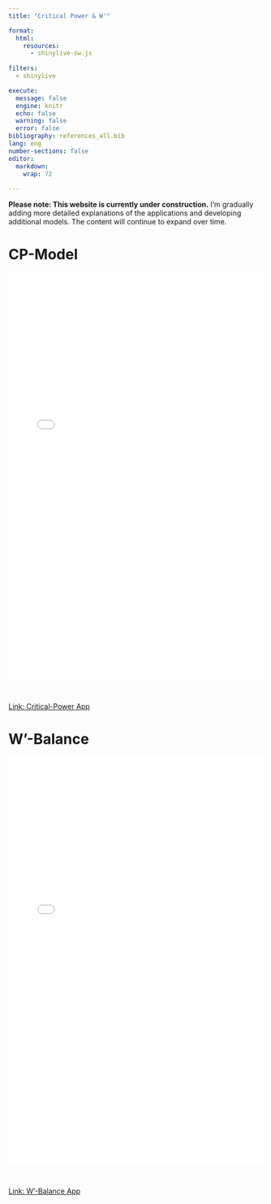 ```yaml
---
title: "Critical Power & W'"

format:
  html:
    resources: 
      - shinylive-sw.js
      
filters:
  - shinylive

execute:
  message: false
  engine: knitr
  echo: false
  warning: false
  error: false
bibliography: references_all.bib
lang: eng
number-sections: false
editor: 
  markdown: 
    wrap: 72
    
---
```


**Please note: This website is currently under construction.** I'm gradually adding more detailed explanations of the applications and developing additional models. The content will continue to expand over time.

# CP-Model

<div style="position: relative; width: 100%; height: 800px;">
  <iframe src="Critical_Power_App 1.3.html" style="position: absolute; width: 100%; height: 100%; border: none;"></iframe>
</div>

<br>

[Link: Critical-Power App](/Critical_Power_App 1.3.html)

# W'-Balance

<div style="position: relative; width: 100%; height: 800px;">
  <iframe src="W'_Balance_App 1.1.html" style="position: absolute; width: 100%; height: 100%; border: none;"></iframe>
</div>

<br>

[Link: W'-Balance App](/W'_Balance_App 1.1.html)